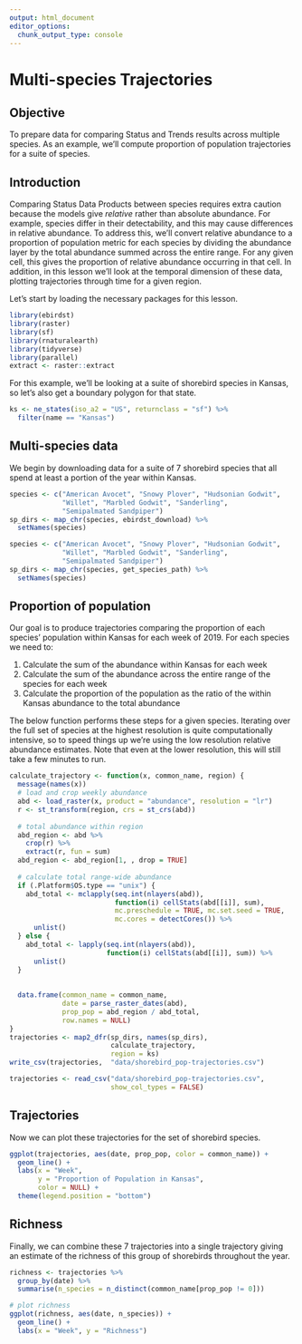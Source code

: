```yaml
---
output: html_document
editor_options: 
  chunk_output_type: console
---
```


# Multi-species Trajectories {#trajectories}

## Objective {#trajectories-objective}

To prepare data for comparing Status and Trends results across multiple species. As an example, we'll compute proportion of population trajectories for a suite of species.

## Introduction {#trajectories-intro}

Comparing Status Data Products between species requires extra caution because the models give _relative_ rather than absolute abundance. For example, species differ in their detectability, and this may cause differences in relative abundance. To address this, we'll convert relative abundance to a proportion of population metric for each species by dividing the abundance layer by the total abundance summed across the entire range. For any given cell, this gives the proportion of relative abundance occurring in that cell. In addition, in this lesson we'll look at the temporal dimension of these data, plotting trajectories through time for a given region.

Let's start by loading the necessary packages for this lesson.

```r
library(ebirdst)
library(raster)
library(sf)
library(rnaturalearth)
library(tidyverse)
library(parallel)
extract <- raster::extract
```

For this example, we'll be looking at a suite of shorebird species in Kansas, so let's also get a boundary polygon for that state.

```r
ks <- ne_states(iso_a2 = "US", returnclass = "sf") %>% 
  filter(name == "Kansas")
```

## Multi-species data {#trajectories-data}

We begin by downloading data for a suite of 7 shorebird species that all spend at least a portion of the year within Kansas.

```r
species <- c("American Avocet", "Snowy Plover", "Hudsonian Godwit", 
             "Willet", "Marbled Godwit", "Sanderling", 
             "Semipalmated Sandpiper")
sp_dirs <- map_chr(species, ebirdst_download) %>% 
  setNames(species)
```

```r
species <- c("American Avocet", "Snowy Plover", "Hudsonian Godwit", 
             "Willet", "Marbled Godwit", "Sanderling", 
             "Semipalmated Sandpiper")
sp_dirs <- map_chr(species, get_species_path) %>% 
  setNames(species)
```

## Proportion of population {#trajectories-pop}

Our goal is to produce trajectories comparing the proportion of each species' population within Kansas for each week of 2019. For each species we need to:

1. Calculate the sum of the abundance within Kansas for each week
2. Calculate the sum of the abundance across the entire range of the species for each week
3. Calculate the proportion of the population as the ratio of the within Kansas abundance to the total abundance

The below function performs these steps for a given species. Iterating over the full set of species at the highest resolution is quite computationally intensive, so to speed things up we're using the low resolution relative abundance estimates. Note that even at the lower resolution, this will still take a few minutes to run.

```r
calculate_trajectory <- function(x, common_name, region) {
  message(names(x))
  # load and crop weekly abundance
  abd <- load_raster(x, product = "abundance", resolution = "lr")
  r <- st_transform(region, crs = st_crs(abd))
  
  # total abundance within region
  abd_region <- abd %>% 
    crop(r) %>% 
    extract(r, fun = sum)
  abd_region <- abd_region[1, , drop = TRUE]
  
  # calculate total range-wide abundance
  if (.Platform$OS.type == "unix") {
    abd_total <- mclapply(seq.int(nlayers(abd)),
                          function(i) cellStats(abd[[i]], sum),
                          mc.preschedule = TRUE, mc.set.seed = TRUE, 
                          mc.cores = detectCores()) %>% 
      unlist()
  } else {
    abd_total <- lapply(seq.int(nlayers(abd)),
                        function(i) cellStats(abd[[i]], sum)) %>% 
      unlist()
  }
  
  
  data.frame(common_name = common_name,
             date = parse_raster_dates(abd),
             prop_pop = abd_region / abd_total,
             row.names = NULL)
}
trajectories <- map2_dfr(sp_dirs, names(sp_dirs), 
                         calculate_trajectory,
                         region = ks)
write_csv(trajectories,  "data/shorebird_pop-trajectories.csv")
```

```r
trajectories <- read_csv("data/shorebird_pop-trajectories.csv",
                         show_col_types = FALSE)
```

## Trajectories {#trajectories-traj}

Now we can plot these trajectories for the set of shorebird species.

```r
ggplot(trajectories, aes(date, prop_pop, color = common_name)) +
  geom_line() +
  labs(x = "Week", 
       y = "Proportion of Population in Kansas",
       color = NULL) +
  theme(legend.position = "bottom")
```

## Richness {#trajectories-rich}

Finally, we can combine these 7 trajectories into a single trajectory giving an estimate of the richness of this group of shorebirds throughout the year.

```r
richness <- trajectories %>% 
  group_by(date) %>%
  summarise(n_species = n_distinct(common_name[prop_pop != 0]))

# plot richness
ggplot(richness, aes(date, n_species)) +
  geom_line() +
  labs(x = "Week", y = "Richness")
```

